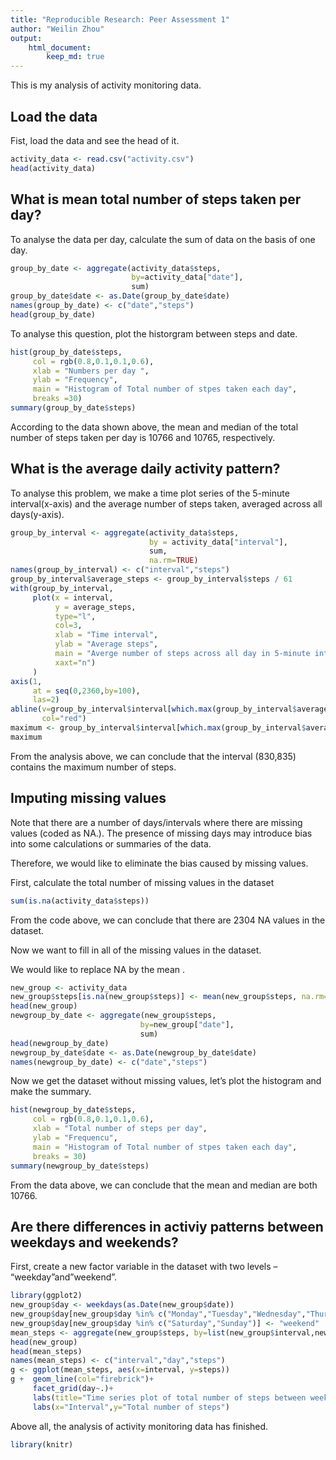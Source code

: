 ---
title: "Reproducible Research: Peer Assessment 1"
author: "Weilin Zhou"
output: 
    html_document:
        keep_md: true
---

This is my analysis of activity monitoring data.

## Load the data

Fist, load the data and see the head of it.
```{r,echo=TRUE,cache=TRUE}
activity_data <- read.csv("activity.csv")
head(activity_data)
```


## What is mean total number of steps taken per day?

To analyse the data per day, calculate the sum of data on the basis of one day. 
```{r,echo=TRUE,cache=TRUE}
group_by_date <- aggregate(activity_data$steps, 
                           by=activity_data["date"],
                           sum)
group_by_date$date <- as.Date(group_by_date$date)
names(group_by_date) <- c("date","steps")
head(group_by_date)
```


To analyse this question, plot the historgram between steps and date.
```{r,echo=TRUE,cache=TRUE}
hist(group_by_date$steps,
     col = rgb(0.8,0.1,0.1,0.6),
     xlab = "Numbers per day ",
     ylab = "Frequency",
     main = "Histogram of Total number of stpes taken each day",
     breaks =30)
summary(group_by_date$steps)
```

According to the data shown above, the mean and median of the total number of steps taken per day is 10766 and 10765, respectively.

## What is the average daily activity pattern?

To analyse this problem, we make a time plot series of the 5-minute interval(x-axis) and the average number of steps taken, averaged across all days(y-axis).

```{r,echo=TRUE, cache=TRUE}
group_by_interval <- aggregate(activity_data$steps,
                               by = activity_data["interval"],
                               sum, 
                               na.rm=TRUE)
names(group_by_interval) <- c("interval","steps")
group_by_interval$average_steps <- group_by_interval$steps / 61
with(group_by_interval, 
     plot(x = interval,
          y = average_steps, 
          type="l",
          col=3,
          xlab = "Time interval",
          ylab = "Average steps",
          main = "Averge number of steps across all day in 5-minute interval",
          xaxt="n")
     )
axis(1,
     at = seq(0,2360,by=100),
     las=2)
abline(v=group_by_interval$interval[which.max(group_by_interval$average_steps)],
       col="red")
maximum <- group_by_interval$interval[which.max(group_by_interval$average_steps)]
maximum
```

From the analysis above, we can conclude that the interval (830,835) contains the maximum number of steps.

## Imputing missing values
Note that there are a number of days/intervals where there are missing values (coded as NA.). The presence of missing days may introduce bias into some calculations or summaries of the data.

Therefore, we would like to eliminate the bias caused by missing values.

First, calculate the total number of missing values in the dataset
```{r,echo=TRUE, cache=TRUE}
sum(is.na(activity_data$steps))
```

From the code above, we can conclude that there are 2304 NA values in the dataset. 

Now we want to fill in all of the missing values in the dataset. 

We would like to replace NA by the mean . 

```{r,echo=TRUE, cache=TRUE}
new_group <- activity_data
new_group$steps[is.na(new_group$steps)] <- mean(new_group$steps, na.rm=TRUE)
head(new_group)
newgroup_by_date <- aggregate(new_group$steps, 
                             by=new_group["date"],
                             sum)
head(newgroup_by_date)
newgroup_by_date$date <- as.Date(newgroup_by_date$date)
names(newgroup_by_date) <- c("date","steps")
```

Now we get the dataset without missing values, let's plot the histogram and make the summary.
```{r, echo=TRUE, cache=TRUE}
hist(newgroup_by_date$steps,
     col = rgb(0.8,0.1,0.1,0.6),
     xlab = "Total number of steps per day",
     ylab = "Frequencu",
     main = "Histogram of Total number of stpes taken each day",
     breaks = 30)
summary(newgroup_by_date$steps)
```

From the data above, we can conclude that the mean and median are both 10766.

## Are there differences in activiy patterns between weekdays and weekends?

First, create a new factor variable in the dataset with two levels -- “weekday”and"weekend".

```{r,echo=TRUE, cache=TRUE}
library(ggplot2)
new_group$day <- weekdays(as.Date(new_group$date))
new_group$day[new_group$day %in% c("Monday","Tuesday","Wednesday","Thursday","Friday")] <- "weekday"
new_group$day[new_group$day %in% c("Saturday","Sunday")] <- "weekend"
mean_steps <- aggregate(new_group$steps, by=list(new_group$interval,new_group$day),mean)
head(new_group)
head(mean_steps)
names(mean_steps) <- c("interval","day","steps")
g <- ggplot(mean_steps, aes(x=interval, y=steps))
g +  geom_line(col="firebrick")+
     facet_grid(day~.)+
     labs(title="Time series plot of total number of steps between weekday and weekends")+
     labs(x="Interval",y="Total number of steps")


```

Above all, the analysis of activity monitoring data has finished. 

```{r}
library(knitr)

```
